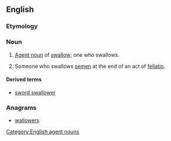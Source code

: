 ==English==

===Etymology===
{{suffix|en|swallow|er}}

===Noun===
{{en-noun}}

# [[agent noun|Agent noun]] of [[swallow]]; one who swallows.
# {{lb|en|vulgar|slang}} Someone who swallows [[semen]] at the end of an act of [[fellatio]].

====Derived terms====
* [[sword swallower]]

===Anagrams===
* [[wallowers#English|wallowers]]

[[Category:English agent nouns]]
